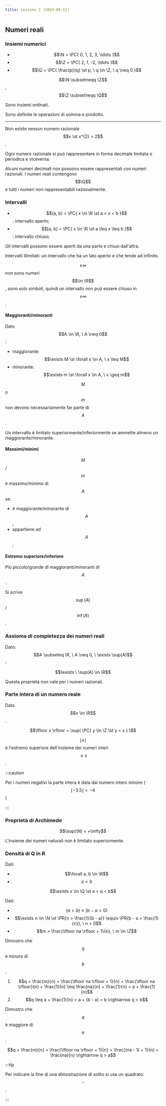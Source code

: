 ```yaml
---
title: Lezione 2 (2024-09-11)
---
```



## Numeri reali

### Insiemi numerici

- $$\N = \PC{ 0, 1, 2, 3, \ldots }$$
- $$\Z = \PC{ 2, 1, -2, \ldots }$$
- $$\Q = \PC{ \frac{p}{q} \st p, \ q \in \Z, \ q \neq 0 }$$

$$\N \subsetneqq \Z$$, $$\Z \subsetneqq \Q$$

Sono insiemi ordinati.

Sono definite le operazioni di somma e prodotto.

---

Non esiste nessun numero razionale $$x \st x^{2} = 2$$.

Ogni numero razionale si può rappresentare in forma decimale limitata o
periodica e viceversa.

Alcuni numeri decimali non possono essere rappresentati con numeri razionali. I
numeri reali contengono $$\Q$$ e tutti i numeri non rappresentabili
razionalmente.

### Intervalli

- $$(a, b) = \PC{ x \in \R \st a < x < b }$$: intervallo aperto;
- $$[a, b] = \PC{ x \in \R \st a \leq x \leq b }$$: intervallo chiuso;

Gli intervalli possono essere aperti da una parte e chiusi dall'altra.

Intervalli illimitati: un intervallo che ha un lato aperto e che tende ad
infinito.

$$\pm \infty$$ non sono numeri $$\in \R$$, sono solo simboli, quindi un
intervallo non può essere chiuso in $$\pm \infty$$.

#### Maggioranti/minoranti

Dato $$A \in \R, \ A \neq 0$$:

- maggiorante: $$\exists M \st \forall x \in A, \ x \leq M$$
- minorante: $$\exists m \st \forall x \in A, \ x \geq m$$

$$M$$ o $$m$$ non devono necessariamente far parte di $$A$$.

Un intervallo è limitato superiormente/inferiormente se ammette almeno un
maggiorante/minorante.

#### Massimi/minimi

$$M$$/$$m$$ è massimo/minimo di $$A$$ se:

- è maggiorante/minorante di $$A$$;
- appartiene ad $$A$$;

#### Estremo superiore/inferiore

Più piccolo/grande di maggioranti/minoranti di $$A$$.

Si scrive $$\sup(A)$$/$$\inf(A)$$.

### Assioma di completezza dei numeri reali

Dato: $$A \subseteq \R, \ A \neq 0, \ \exists \sup(A)$$:

$$\exists \ \sup(A) \in \R$$

Questa proprietà non vale per i numeri razionali.

### Parte intera di un numero reale

Dato $$x \in \R$$.

$$\lfloor x \rfloor = \sup( \PC{ y \in \Z \st y < x } )$$

$$\lfloor x \rfloor$$ è l'estremo superiore dell'insieme dei numeri interi
$$\leq x$$.

:::caution

Per i numeri negativi la parte intera è data dal numero intero minore
($$\lfloor -3.5 \rfloor = -4$$)

:::

### Proprietà di Archimede

$$\sup(\N) = +\infty$$

L'insieme dei numeri naturali non è limitato superiormente.

### Densità di Q in R

Dati:

- $$\forall a, b \in \R$$
- $$a < b$$

$$\exists x \in \Q \st a < q < b$$

<Card title="Dimostrazione">

Dati:

- $$(a < b) \equiv (b - a > 0)$$
- $$\exists n \in \N \st \PR{n > \frac{1}{b - a}} \equiv \PR{b - a = \frac{1}{n}}, \ n > 0$$
- $$m = \frac{\lfloor na \rfloor + 1}{n}, \ m \in \Z$$

Dimostro che $$q$$ è minore di $$b$$.

<Steps>

1. $$q = \frac{m}{n} = \frac{\lfloor na \rfloor + 1}{n} = \frac{\lfloor na \rfloor}{n} + \frac{1}{n} \leq \frac{na}{n} + \frac{1}{n} = a + \frac{1}{n}$$
2. $$q \leq a + \frac{1}{n} < a + (b - a) = b \rightarrow q < b$$

</Steps>

Dimostro che $$q$$ è maggiore di $$a$$.

$$q = \frac{m}{n} = \frac{\lfloor na \rfloor + 1}{n} > \frac{(na - 1) + 1}{n} = \frac{na}{n} \rightarrow q > a$$

</Card>

:::tip

Per indicare la fine di una dimostrazione di solito si usa un quadrato:
$$\square$$.

:::
